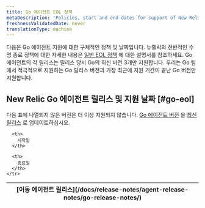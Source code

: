 ```yaml
---
title: Go 에이전트 EOL 정책
metaDescription: 'Policies, start and end dates for support of New Relic Go agent releases.'
freshnessValidatedDate: never
translationType: machine
---
```


다음은 Go 에이전트 지원에 대한 구체적인 정책 및 날짜입니다. 뉴렐릭의 전반적인 수명 종료 정책에 대한 자세한 내용은 [일반 EOL 정책](/docs/licenses/end-of-life/notification-changes-new-relic-saas-features-distributed-software/) 에 대한 설명서를 참조하세요. Go 에이전트의 각 릴리스는 릴리스 당시 Go의 최신 버전 3개만 지원합니다. 우리는 Go 팀에서 적극적으로 지원하는 Go 릴리스 버전과 가장 최근에 지원 기간이 끝난 Go 버전만 지원합니다.

## New Relic Go 에이전트 릴리스 및 지원 날짜 [#go-eol]

다음 표에 나열되지 않은 버전은 더 이상 지원되지 않습니다. [Go 에이전트 버전](/docs/apm/agents/go-agent/installation/update-go-agent) 을 [최신 릴리스](/docs/release-notes/agent-release-notes/go-release-notes/) 로 업데이트하십시오.

<EolPage agent="go"/>

<table>
  <thead>
    <tr>
      <th>
        [이동 에이전트 릴리스](/docs/release-notes/agent-release-notes/go-release-notes/)
      </th>

      <th>
        시작일
      </th>

      <th>
        종료일
      </th>
    </tr>
  </thead>
</table>
